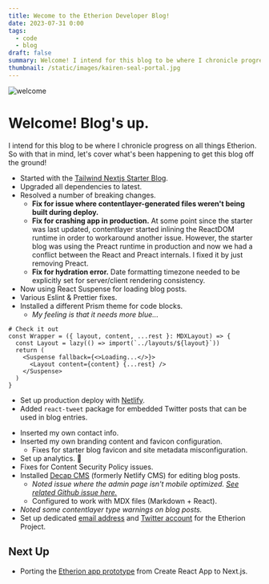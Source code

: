 ```yaml
---
title: Wecome to the Etherion Developer Blog!
date: 2023-07-31 0:00
tags:
  - code
  - blog
draft: false
summary: Welcome! I intend for this blog to be where I chronicle progress on all things Etherion. So with that in mind, let's cover what's been happening to get this blog off the ground!
thumbnail: /static/images/kairen-seal-portal.jpg
---
```


![welcome](/static/images/kairen-seal-portal.jpg)

# Welcome! Blog's up.

I intend for this blog to be where I chronicle progress on all things Etherion. So with that in mind, let's cover what's been happening to get this blog off the ground!

- Started with the [Tailwind Nextjs Starter Blog](https://github.com/timlrx/tailwind-nextjs-starter-blog).
- Upgraded all dependencies to latest.
- Resolved a number of breaking changes.
  - **Fix for issue where contentlayer-generated files weren't being built during deploy.**
  - **Fix for crashing app in production.**
    At some point since the starter was last updated, contentlayer started inlining the ReactDOM runtime
    in order to workaround another issue. However, the starter blog was using the Preact runtime in production
    and now we had a conflict between the React and Preact internals. I fixed it by just removing Preact.
  - **Fix for hydration error.**
    Date formatting timezone needed to be explicitly set for server/client rendering consistency.
- Now using React Suspense for loading blog posts.
- Various Eslint & Prettier fixes.
- Installed a different Prism theme for code blocks.
  - _My feeling is that it needs more blue..._

```tsx
# Check it out
const Wrapper = ({ layout, content, ...rest }: MDXLayout) => {
  const Layout = lazy(() => import(`../layouts/${layout}`))
  return (
    <Suspense fallback={<>Loading...</>}>
      <Layout content={content} {...rest} />
    </Suspense>
  )
}
```

- Set up production deploy with [Netlify](https://www.netlify.com/).
- Added `react-tweet` package for embedded Twitter posts that can be used in blog entries.

<Tweet id="837967187046354948" />

- Inserted my own contact info.
- Inserted my own branding content and favicon configuration.
  - Fixes for starter blog favicon and site metadata misconfiguration.
- Set up analytics. 👀
- Fixes for Content Security Policy issues.
- Installed [Decap CMS](https://decapcms.org/) (formerly Netlify CMS) for editing blog posts.
  - _Noted issue where the admin page isn't mobile optimized. [See related Github issue here.](https://github.com/decaporg/decap-cms/issues/441#issuecomment-1321010883)_
  - Configured to work with MDX files (Markdown + React).
- _Noted some contentlayer type warnings on blog posts._
- Set up dedicated [email address](mailto:azaeres@etherion.app) and [Twitter account](https://twitter.com/EtherionExp) for the Etherion Project.

## Next Up

- Porting the [Etherion app prototype](https://latest.etherion.app/) from Create React App to Next.js.
